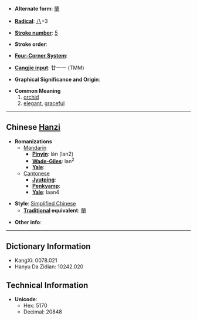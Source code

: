 * '''Alternate form''': [[蘭]]

* '''[[Wiktionary:Chinese radical index| Radical]]''': [[Wiktionary:Chinese radical index 八|八]]+3

* '''[[Wiktionary:Chinese total strokes index|Stroke number]]''': [[Wiktionary:Chinese total strokes index 5|5]]

* '''Stroke order''': 

* '''[[Wiktionary:Chinese four corner index|Four-Corner System]]''': 

* '''[[Wiktionary:Chinese Cangjie index|Cangjie input]]''': 廿一一 (TMM)

* '''Graphical Significance and Origin''': 

* '''Common Meaning'''
*#[[orchid]]
*# [[elegant]], [[graceful]]

----

== Chinese [[Hanzi]] ==

* '''Romanizations'''
** [[Mandarin]]
*** '''[[Pinyin]]''': lán (lan2)
*** '''[[Wade-Giles]]''': lan<sup>2</sup>
*** '''[[Yale]]''': 
**[[Cantonese]]
***'''[[Jyutping]]''':
***'''[[Penkyamp]]''': 
***'''[[Yale]]''': laan4

* '''Style''': [[Simplified Chinese]] 
** '''[[Traditional Chinese|Traditional]] equivalent''': [[蘭]]

* '''Other info''': 

----

== Dictionary Information ==

* KangXi: 0078.021
* Hanyu Da Zidian: 10242.020

== Technical Information ==

* '''Unicode''':
** Hex: 5170
** Decimal: 20848